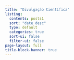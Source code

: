 ---
title: "Divulgação Científica"
listing:
  contents: posts1
  sort: "date desc"
  type: default
  categories: true
  sort-ui: false
  filter-ui: false
page-layout: full
title-block-banner: true
---

